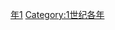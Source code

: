 {{Catnav|頁面分類|历史|歷史時代|年|1世纪各年}}
{{Commons category|71}}

[[Category:70年代|年1]]
[[Category:1世纪各年|Category:1世纪各年]]